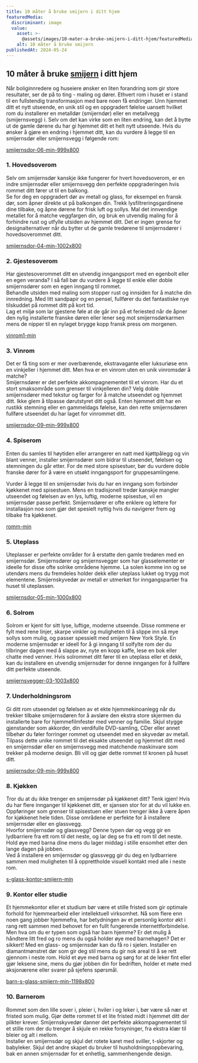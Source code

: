 ```yaml
---
title: 10 måter å bruke smijern i ditt hjem
featuredMedia:
  discriminant: image
  value:
    asset: >-
      @assets/images/10-mater-a-bruke-smijern-i-ditt-hjem/featuredMedia/value/asset.jpg
    alt: 10 måter å bruke smijern
publishedAt: 2024-05-24
---
```


## 10 måter å bruke [smijern](https://www.s-glass.no/smijernsdor/) i ditt hjem

Når boliginnredere og huseiere ønsker en liten forandring som gir store resultater, ser de på to ting - maling og dører. Ethvert rom i huset er i stand til en fullstendig transformasjon med bare noen få endringer. Unn hjemmet ditt et nytt utseende, en unik stil og en oppgradert følelse uansett hvilket rom du installerer en metalldør (smijerndør) eller en metallvegg (smijernsvegg) i. Selv om det kan virke som en liten endring, kan det å bytte ut de gamle dørene du har gi hjemmet ditt et helt nytt utseende. Hvis du ønsker å gjøre en endring i hjemmet ditt, kan du vurdere å legge til en smijernsdør eller smijernsvegg i følgende rom:

[smijernsdor-06-min-999x800](https://cdn.sanity.io/images/csbn9wp4/transformed-data/a65e339e4630ddc732c15d65083e31216046d950-999x800.jpg)

### 1. Hovedsoverom

Selv om smijernsdør kanskje ikke fungerer for hvert hovedsoverom, er en indre smijernsdør eller smijernsvegg den perfekte oppgraderingen hvis rommet ditt fører ut til en balkong.\
Se for deg en oppgradert dør av metall og glass, for eksempel en fransk dør, som åpner direkte ut på balkongen din. Trekk lysfiltreringsgardinene dine tilbake, og åpne dørene for frisk luft og sollys. Mal det innvendige metallet for å matche veggfargen din, og bruk en utvendig maling for å forhindre rust og utfylle utsiden av hjemmet ditt. Det er ingen grense for designalternativer når du bytter ut de gamle tredørene til smijernsdører i hovedsoverommet ditt.

[smijernsdor-04-min-1002x800](https://cdn.sanity.io/images/csbn9wp4/transformed-data/713b1f48dc395555a2f80f5d22f0513cd1320ff1-1002x800.jpg)

### 2. Gjestesoverom

Har gjestesoverommet ditt en utvendig inngangsport med en egenbolt eller en egen veranda? I så fall bør du vurdere å legge til enkle eller doble smijernsdører som en egen inngang til rommet.\
Behandle utsiden med maling som stopper rust og innsiden for å matche din innredning. Med litt sandpapir og en pensel, fullfører du det fantastiske nye tilskuddet på rommet ditt på kort tid.\
Lag et miljø som lar gjestene føle at de går inn på et feriested når de åpner den nylig installerte franske døren eller lener seg mot smijernsdørkarmen mens de nipper til en nylaget brygge kopp fransk press om morgenen.

[vinrom1-min](https://cdn.sanity.io/images/csbn9wp4/transformed-data/28b8e2484c3d20750efa334ec6cbdc3bd84b9a49-931x707.png)

### 3. Vinrom

Det er få ting som er mer overbærende, ekstravagante eller luksuriøse enn en vinkjeller i hjemmet ditt. Men hva er en vinrom uten en unik vinromsdør å matche?\
Smijernsdører er det perfekte akkompagnementet til et vinrom. Har du et stort smaksområde som grenser til vinkjelleren din? Velg doble smijernsdører med tekstur og farger for å matche utseendet og hjemmet ditt. Ikke glem å tilpasse dørutstyret ditt også. Enten hjemmet ditt har en rustikk stemning eller en gammeldags følelse, kan den rette smijernsdøren fullføre utseendet du har laget for vinrommet ditt.

[smijernsdor-09-min-999x800](https://cdn.sanity.io/images/csbn9wp4/transformed-data/229e2c662b823e4ba57b29db7d27ab376a30316d-999x800.jpg)

### 4. Spiserom

Enten du samles til høytiden eller arrangerer en natt med kjøttpålegg og vin blant venner, installer smijernsdører som bidrar til utseendet, følelsen og stemningen du går etter. For de med store spisestuer, bør du vurdere doble franske dører for å være en utsøkt inngangsport for gruppesamlingene.

Vurder å legge til en smijernsdør hvis du har en inngang som forbinder kjøkkenet med spisestuen. Mens en tradisjonell tredør kanskje mangler utseendet og følelsen av en lys, luftig, moderne spisestue, vil en smijernsdør passe perfekt. Smijernsdører er ofte enklere og lettere for installasjon noe som gjør det spesielt nyttig hvis du navigerer frem og tilbake fra kjøkkenet.

[romm-min](https://cdn.sanity.io/images/csbn9wp4/transformed-data/4443befac46f94a432476ca5e106b2adb0da4c8f-914x609.png)

### 5. Uteplass

Uteplasser er perfekte områder for å erstatte den gamle tredøren med en smijernsdør. Smijernsdører og smijernsvegger som har glasselementer er ideelle for disse ofte solrike områdene hjemme. La solen komme inn og se utendørs mens du fremdeles holder dekk eller uteplass lukket og trygg mot elementene. Smijernskyvedør av metall er utmerket for inngangspartier fra huset til uteplassen.

[smijernsdor-05-min-1000x800](https://cdn.sanity.io/images/csbn9wp4/transformed-data/dba9a9aa56e613afe707d5cb66888b67580443b1-1000x800.jpg)

### 6. Solrom

Solrom er kjent for sitt lyse, luftige, moderne utseende. Disse rommene er fylt med rene linjer, skarpe vinkler og muligheten til å slippe inn så mye sollys som mulig, og passer spessielt med smijern New York Style. En moderne smijernsdør er ideell for å gi inngang til solfylte rom der du tilbringer dagen med å slappe av, nyte en kopp kaffe, lese en bok eller chatte med venner. Hvis solrommet ditt fører til en uteplass eller et dekk, kan du installere en utvendig smijernsdør for denne inngangen for å fullføre ditt perfekte utseende.

[smijernsvegger-03-1003x800](https://cdn.sanity.io/images/csbn9wp4/transformed-data/fc671d15e65ddf07143957755bccaaa1d2480125-1003x800.jpg)

### 7. Underholdningsrom

Gi ditt rom utseendet og følelsen av et ekte hjemmekinoanlegg når du trekker tilbake smijernsdøren for å avsløre den ekstra store skjermen du installerte bare for hjemmefilmfester med venner og familie. Skjul stygge gjenstander som akkorder, din verdifulle DVD-samling, CDer eller annet tilbehør du føler forringer rommet og utseendet med en skyvedør av metall. Tilpass dette unike rommet til det eksakte utseendet og hjemmet ditt med en smijernsdør eller en smijernsvegg med matchende maskinvare som trekker på moderne design. Bli vill og gjør dette rommet til kronen på huset ditt.

[smijernsdor-09-min-999x800](https://cdn.sanity.io/images/csbn9wp4/transformed-data/229e2c662b823e4ba57b29db7d27ab376a30316d-999x800.jpg)

### 8. Kjøkken

Tror du at du ikke trenger en smijernsdør på kjøkkenet ditt? Tenk igjen! Hvis du har flere innganger til kjøkkenet ditt, er sjansen stor for at du vil lukke en. Oppføringer som grenser til spisestuen eller stuen trenger ikke å være åpen for kjøkkenet hele tiden. Disse områdene er perfekte for å installere smijernsdør eller en glassvegg.\
Hvorfor smijernsdør og glassvegg? Denne typen dør og vegg gir en lydbarriere fra ett rom til det neste, og lar deg se fra ett rom til det neste. Hold øye med barna dine mens du lager middag i stille ensomhet etter den lange dagen på jobben.\
Ved å installere en smijernsdør og glassvegg gir du deg en lydbarriere sammen med muligheten til å opprettholde visuell kontakt med alle i neste rom.

[s-glass-kontor-smijern-min](https://cdn.sanity.io/images/csbn9wp4/transformed-data/90b9a8786542668b0740281349682a2077d2488c-992x662.png)

### 9. Kontor eller studie

Et hjemmekontor eller et studium bør være et stille fristed som gir optimale forhold for hjemmearbeid eller intellektuell virksomhet. Nå som flere enn noen gang jobber hjemmefra, har betydningen av et personlig kontor økt i rang rett sammen med behovet for en fullt fungerende internettforbindelse. Men hva om du er typen som også har barn hjemme? Er det mulig å håndtere litt fred og ro mens du også holder øye med barnehagen? Det er sikkert! Med en glass- og smijernsdør kan du få ro i sjelen. Installer en diamantmønstret dør som gir deg stil mens du gir nok areal til å se rett gjennom i neste rom. Hold et øye med barna og sørg for at de leker fint eller gjør leksene sine, mens du gjør jobben din for bedriften, holder et møte med aksjonærene eller svarer på sjefens spørsmål.

[barn-s-glass-smijern-min-1198x800](https://cdn.sanity.io/images/csbn9wp4/transformed-data/74bdacd38bc58b18c3f9a1115adf8c1bf7da13ee-1198x800.png)

### 10. Barnerom

Rommet som den lille sover i, pleier i, hviler i og leker i, bør være så nær et fristed som mulig. Gjør dette rommet til et lite fristed midt i hjemmet ditt der plikter krever. Smijernskyvedør danner det perfekte akkompagnementet til et stille rom der du trenger å skjule en rekke forsyninger, fra ekstra klær til bleier og alt i mellom.\
Installer en smijernsdør og skjul det rotete karet med sviller, t-skjorter og babyleker. Skjul det andre skapet du bruker til husholdningsoppbevaring, bak en annen smijernsdør for et enhetlig, sammenhengende design.
